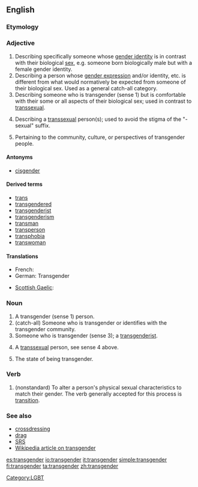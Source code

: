 {{wikipedia}}
==English==

===Etymology===
{{prefix|trans|gender}}

===Adjective===
{{en-adj}}

# Describing specifically someone whose [[gender identity]] is in contrast with their biological [[sex]], e.g. someone born biologically male but with a female gender identity.
# Describing a person whose [[gender expression]] and/or identity, etc. is different from what would normatively be expected from someone of their biological sex.  Used as a general catch-all category.
# Describing someone who is transgender (sense 1) but is comfortable with their some or all aspects of their biological sex; used in contrast to [[transsexual]].
# {{euphemism}} Describing a [[transsexual]] person(s); used to avoid the stigma of the "-sexual" suffix.
# Pertaining to the community, culture, or perspectives of transgender people.

====Antonyms====
* [[cisgender]]

====Derived terms====
* [[trans]]
* [[transgendered]]
* [[transgenderist]]
* [[transgenderism]]
* [[transman]]
* [[transperson]]
* [[transphobia]]
* [[transwoman]]

====Translations====
{{trans-top|person who thinks that the gender assigned to them at birth is not a correct or complete description of what they feel}}
* French: {{t+|fr|transgenre}}
* German: Transgender <!--noun?-->
{{trans-mid}}
* [[Scottish Gaelic]]: {{t-|gd|tar-ghnèitheach|xs=Scottish Gaelic}}
{{trans-bottom}}

===Noun===

# A transgender (sense 1) person.
# (catch-all) Someone who is transgender or identifies with the transgender community.
# Someone who is transgender (sense 3); a [[transgenderist]].
# {{euphemism}} A [[transsexual]] person, see sense 4 above.
# The state of being transgender.

===Verb===
{{en-verb}}

# (nonstandard)  To alter a person's physical sexual characteristics to match their gender.  The verb generally accepted for this process is [[transition]].

===See also===
* [[crossdressing]]
* [[drag]]
* [[SRS]]
* [[w:Transgender|Wikipedia article on transgender]]

[[es:transgender]]
[[io:transgender]]
[[it:transgender]]
[[simple:transgender]]
[[fi:transgender]]
[[ta:transgender]]
[[zh:transgender]]

[[Category:LGBT]]